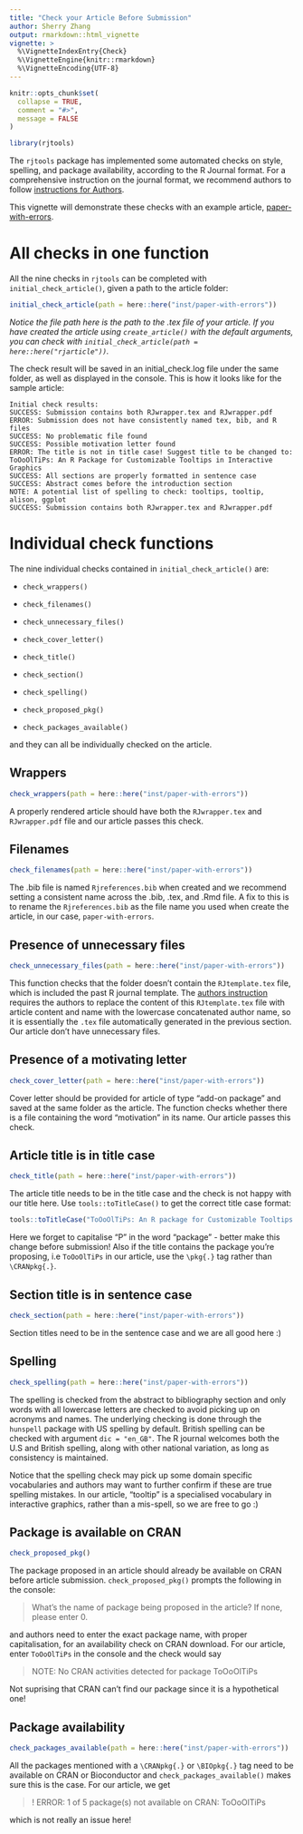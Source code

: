 ```yaml
---
title: "Check your Article Before Submission"
author: Sherry Zhang
output: rmarkdown::html_vignette
vignette: >
  %\VignetteIndexEntry{Check}
  %\VignetteEngine{knitr::rmarkdown}
  %\VignetteEncoding{UTF-8}
---
```


```r
knitr::opts_chunk$set(
  collapse = TRUE,
  comment = "#>",
  message = FALSE
)
```

```r
library(rjtools)
```

The `rjtools` package has implemented some automated checks on style, spelling, and package availability, according to the R Journal format. For a comprehensive instruction on the journal format, we recommend authors to follow [instructions for Authors](https://journal.r-project.org/share/author-guide.pdf). 

This vignette will demonstrate these checks with an example article, [paper-with-errors](https://github.com/rjournal/rjtools/tree/main/inst/paper-with-errors).


# All checks in one function

All the nine checks in `rjtools` can be completed with `initial_check_article()`, given a path to the article folder: 

```r
initial_check_article(path = here::here("inst/paper-with-errors"))
```

*Notice the file path here is the path to the .tex file of your article. If you have created the article using `create_article()` with the default arguments, you can check with `initial_check_article(path = here::here("rjarticle"))`.*

The check result will be saved in an initial_check.log file under the same folder, as well as displayed in the console. This is how it looks like for the sample article:

    Initial check results:
    SUCCESS: Submission contains both RJwrapper.tex and RJwrapper.pdf
    ERROR: Submission does not have consistently named tex, bib, and R files
    SUCCESS: No problematic file found
    SUCCESS: Possible motivation letter found
    ERROR: The title is not in title case! Suggest title to be changed to:
    ToOoOlTiPs: An R Package for Customizable Tooltips in Interactive Graphics
    SUCCESS: All sections are properly formatted in sentence case
    SUCCESS: Abstract comes before the introduction section
    NOTE: A potential list of spelling to check: tooltips, tooltip, alison, ggplot
    SUCCESS: Submission contains both RJwrapper.tex and RJwrapper.pdf

# Individual check functions

The nine individual checks contained in `initial_check_article()` are: 

  - `check_wrappers()`
  - `check_filenames()`
  - `check_unnecessary_files()`
  - `check_cover_letter()`
  
  - `check_title()`
  - `check_section()`
  - `check_spelling()`
  - `check_proposed_pkg()`
  - `check_packages_available()`

and they can all be individually checked on the article.

## Wrappers

```r
check_wrappers(path = here::here("inst/paper-with-errors"))
```

A properly rendered article should have both the `RJwrapper.tex` and `RJwrapper.pdf` file and our article passes this check. 

## Filenames

```r
check_filenames(path = here::here("inst/paper-with-errors"))
```

The .bib file is named `Rjreferences.bib` when created and we recommend setting a consistent name across the .bib, .tex, and .Rmd file.  A fix to this is to rename the `Rjreferences.bib` as the file name you used when create the article, in our case, `paper-with-errors`. 

## Presence of unnecessary files

```r
check_unnecessary_files(path = here::here("inst/paper-with-errors")) 
```

This function checks that the folder doesn't contain the `RJtemplate.tex` file, which is included the past R journal template. The [authors instruction](https://journal.r-project.org/share/author-guide.pdf) requires the authors to replace the content of this `RJtemplate.tex` file with article content and name with the lowercase concatenated author name, so it is essentially the `.tex` file automatically generated in the previous section. Our article don't have unnecessary files.

## Presence of a motivating letter

```r
check_cover_letter(path = here::here("inst/paper-with-errors")) 
```

Cover letter should be provided for article of type "add-on package" and saved at the same folder as the article. The function checks whether there is a file containing the word "motivation" in its name. Our article passes this check.

## Article title is in title case

```r
check_title(path = here::here("inst/paper-with-errors")) 
```

The article title needs to be in the title case and the check is not happy with our title here. Use `tools::toTitleCase()` to get the correct title case format:

```r
tools::toTitleCase("ToOoOlTiPs: An R package for Customizable Tooltips in Interactive Graphics")
```

Here we forget to capitalise "P" in the word "package" - better make this change before submission! Also if the title contains the package you're proposing, i.e `ToOoOlTiPs` in our article, use the `\pkg{.}` tag rather than `\CRANpkg{.}`.

## Section title is in sentence case

```r
check_section(path = here::here("inst/paper-with-errors")) 
```

Section titles need to be in the sentence case and we are all good here :)

## Spelling

```r
check_spelling(path = here::here("inst/paper-with-errors")) 
```

The spelling is checked from the abstract to bibliography section and only words with all lowercase letters are checked to avoid picking up on acronyms and names. The underlying checking is done through the `hunspell` package with US spelling by default. British spelling can be checked with argument `dic = "en_GB"`. The R journal welcomes both the U.S and British spelling, along with other national variation, as long as consistency is maintained. 

Notice that the spelling check may pick up some domain specific vocabularies and authors may want to further confirm if these are true spelling mistakes. In our article, "tooltip" is a specialised vocabulary in interactive graphics, rather than a mis-spell, so we are free to go :)


## Package is available on CRAN

```r
check_proposed_pkg() 
```

The package proposed in an article should already be available on CRAN before article submission. `check_proposed_pkg()` prompts the following in the console:

  > What's the name of package being proposed in the article? If none, please enter 0. 

and authors need to enter the exact package name, with proper capitalisation, for an availability check on CRAN download. For our article, enter `ToOoOlTiPs` in the console and the check would say

  > NOTE: No CRAN activities detected for package ToOoOlTiPs
  
Not suprising that CRAN can't find our package since it is a hypothetical one!  

## Package availability

```r
check_packages_available(path = here::here("inst/paper-with-errors")) 
```

All the packages mentioned with a `\CRANpkg{.}` or `\BIOpkg{.}` tag need to be available on CRAN or Bioconductor and `check_packages_available()` makes sure this is the case. For our article, we get 

 > ! ERROR: 1 of 5 package(s) not available on CRAN: ToOoOlTiPs
 
which is not really an issue here!






